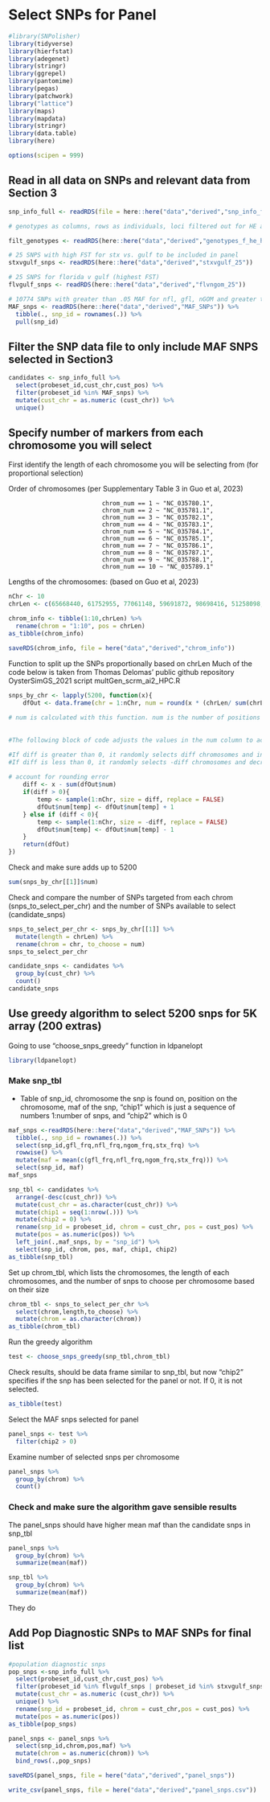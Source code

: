 # Select SNPs for Panel

```r
#library(SNPolisher)
library(tidyverse)
library(hierfstat)
library(adegenet)
library(stringr)
library(ggrepel)
library(pantomime)
library(pegas)
library(patchwork)
library("lattice")
library(maps)
library(mapdata)
library(stringr)
library(data.table)
library(here)

options(scipen = 999)
```

## Read in all data on SNPs and relevant data from Section 3

```r
snp_info_full <- readRDS(file = here::here("data","derived","snp_info_full"))
```

```r
# genotypes as columns, rows as individuals, loci filtered out for HE and HWE

filt_genotypes <- readRDS(here::here("data","derived","genotypes_f_he_hw"))
```

```r
# 25 SNPS with high FST for stx vs. gulf to be included in panel
stxvgulf_snps <- readRDS(here::here("data","derived","stxvgulf_25"))
```

```r
# 25 SNPS for florida v gulf (highest FST)
flvgulf_snps <- readRDS(here::here("data","derived","flvngom_25"))
```

```r
# 10774 SNPs with greater than .05 MAF for nfl, gfl, nGOM and greater than .03 MAF for stx
MAF_snps <- readRDS(here::here("data","derived","MAF_SNPs")) %>% 
  tibble(., snp_id = rownames(.)) %>%
  pull(snp_id)
```

## Filter the SNP data file to only include MAF SNPS selected in Section3

```r
candidates <- snp_info_full %>%
  select(probeset_id,cust_chr,cust_pos) %>%
  filter(probeset_id %in% MAF_snps) %>%
  mutate(cust_chr = as.numeric (cust_chr)) %>%
  unique()
```

## Specify number of markers from each chromosome you will select

First identify the length of each chromosome you will be selecting from (for proportional selection)

Order of chromosomes (per Supplementary Table 3 in Guo et al, 2023)

                              chrom_num == 1 ~ "NC_035780.1",
                              chrom_num == 2 ~ "NC_035781.1",
                              chrom_num == 3 ~ "NC_035782.1",
                              chrom_num == 4 ~ "NC_035783.1",
                              chrom_num == 5 ~ "NC_035784.1",
                              chrom_num == 6 ~ "NC_035785.1",
                              chrom_num == 7 ~ "NC_035786.1",
                              chrom_num == 8 ~ "NC_035787.1",
                              chrom_num == 9 ~ "NC_035788.1",
                              chrom_num == 10 ~ "NC_035789.1"


Lengths of the chromosomes: (based on Guo et al, 2023)

```r
nChr <- 10
chrLen <- c(65668440, 61752955, 77061148, 59691872, 98698416, 51258098, 57830854, 75944018, 104168038,32650045)
```

```r
chrom_info <- tibble(1:10,chrLen) %>%
  rename(chrom = "1:10", pos = chrLen)
as_tibble(chrom_info)
```

```r
saveRDS(chrom_info, file = here("data","derived","chrom_info"))
```


Function to split up the SNPs proportionally based on chrLen
Much of the code below is taken from Thomas Delomas' public github repository OysterSimGS_2021 script multGen_scrm_ai2_HPC.R

```r
snps_by_chr <- lapply(5200, function(x){
	dfOut <- data.frame(chr = 1:nChr, num = round(x * (chrLen/ sum(chrLen)))) #note 5200 specifies the number of SNPs we are selecting
						
# num is calculated with this function. num is the number of positions assigned to each chromosome, calculated based on the proportion of the chromosome length (chrLen) relative to the total chromosome length (sum(chrLen)). The values are rounded.
	
	
#The following block of code adjusts the values in the num column to account for rounding errors:

#If diff is greater than 0, it randomly selects diff chromosomes and increments their num values by 1.
#If diff is less than 0, it randomly selects -diff chromosomes and decrements their num values by 1.
	
# account for rounding error
	diff <- x - sum(dfOut$num)
	if(diff > 0){
		temp <- sample(1:nChr, size = diff, replace = FALSE)
		dfOut$num[temp] <- dfOut$num[temp] + 1
	} else if (diff < 0){
		temp <- sample(1:nChr, size = -diff, replace = FALSE)
		dfOut$num[temp] <- dfOut$num[temp] - 1
	}
	return(dfOut)
})
```

Check and make sure adds up to 5200

```r
sum(snps_by_chr[[1]]$num)
```

Check and compare the number of SNPs targeted from each chrom (snps_to_select_per_chr) and the number of SNPs available to select (candidate_snps)

```r
snps_to_select_per_chr <- snps_by_chr[[1]] %>%
  mutate(length = chrLen) %>%
  rename(chrom = chr, to_choose = num) 
snps_to_select_per_chr

candidate_snps <- candidates %>%
  group_by(cust_chr) %>%
  count()
candidate_snps
```

## Use greedy algorithm to select 5200 snps for 5K array (200 extras)

Going to use "choose_snps_greedy" function in ldpanelopt

```r
library(ldpanelopt)
```

### Make snp_tbl

* Table of snp_id, chromosome the snp is found on, position on the chromosome, maf of the snp, "chip1" which is just a sequence of numbers 1:number of snps, and "chip2" which is 0

```r
maf_snps <-readRDS(here::here("data","derived","MAF_SNPs")) %>% 
  tibble(., snp_id = rownames(.)) %>%
  select(snp_id,gfl_frq,nfl_frq,ngom_frq,stx_frq) %>%
  rowwise() %>%
  mutate(maf = mean(c(gfl_frq,nfl_frq,ngom_frq,stx_frq))) %>%
  select(snp_id, maf)
maf_snps
```

```r
snp_tbl <- candidates %>%
  arrange(-desc(cust_chr)) %>%
  mutate(cust_chr = as.character(cust_chr)) %>%
  mutate(chip1 = seq(1:nrow(.))) %>%
  mutate(chip2 = 0) %>%
  rename(snp_id = probeset_id, chrom = cust_chr, pos = cust_pos) %>%
  mutate(pos = as.numeric(pos)) %>% 
  left_join(.,maf_snps, by = "snp_id") %>%
  select(snp_id, chrom, pos, maf, chip1, chip2)
as_tibble(snp_tbl) 
```

Set up chrom_tbl, which lists the chromosomes, the length of each chromosomes, and the number of snps to choose per chromosome based on their size

```r
chrom_tbl <- snps_to_select_per_chr %>%
  select(chrom,length,to_choose) %>%
  mutate(chrom = as.character(chrom))
as_tibble(chrom_tbl)
```

Run the greedy algorithm

```r
test <- choose_snps_greedy(snp_tbl,chrom_tbl)
```

Check results, should be data frame similar to snp_tbl, but now "chip2" specifies if the snp has been selected for the panel or not.  If 0, it is not selected. 

```r
as_tibble(test)
```

Select the MAF snps selected for panel

```r
panel_snps <- test %>%
  filter(chip2 > 0)
```

Examine number of selected snps per chromosome

```r
panel_snps %>%
  group_by(chrom) %>%
  count()
```

### Check and make sure the algorithm gave sensible results

The panel_snps should have higher mean maf than the candidate snps in snp_tbl

```r
panel_snps %>%
  group_by(chrom) %>%
  summarize(mean(maf))

snp_tbl %>%
  group_by(chrom) %>%
  summarize(mean(maf))
```

They do

## Add Pop Diagnostic SNPs to MAF SNPs for final list

```r
#population diagnostic snps
pop_snps <-snp_info_full %>%
  select(probeset_id,cust_chr,cust_pos) %>%
  filter(probeset_id %in% flvgulf_snps | probeset_id %in% stxvgulf_snps) %>%
  mutate(cust_chr = as.numeric (cust_chr)) %>%
  unique() %>%
  rename(snp_id = probeset_id, chrom = cust_chr,pos = cust_pos) %>%
  mutate(pos = as.numeric(pos))
as_tibble(pop_snps)
```

```r
panel_snps <- panel_snps %>%
  select(snp_id,chrom,pos,maf) %>%
  mutate(chrom = as.numeric(chrom)) %>%
  bind_rows(.,pop_snps)
```

```r
saveRDS(panel_snps, file = here("data","derived","panel_snps"))
```

```r
write_csv(panel_snps, file = here("data","derived","panel_snps.csv"))
```

